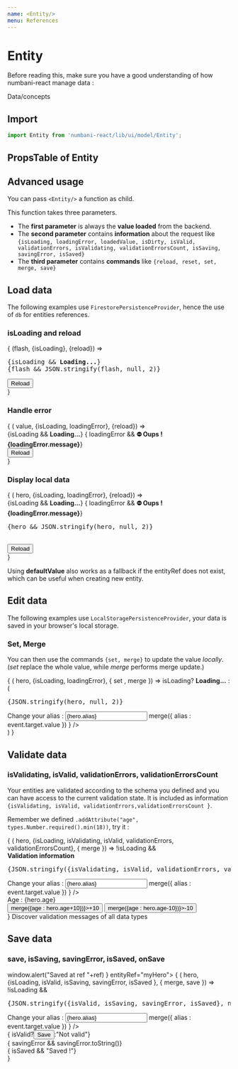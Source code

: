```yaml
---
name: <Entity/>
menu: References
---
```




# Entity

Before reading this, make sure you have a good understanding of how numbani-react manage data : 
<Link to="docs-data-concepts">Data/concepts</Link>

## Import

```javascript
import Entity from 'numbani-react/lib/ui/model/Entity';
```

## PropsTable of Entity

<PropsTable of={Entity} />

## Advanced usage

You can pass `<Entity/>` a function as child.

This function takes three parameters.

- The **first parameter** is always the **value loaded** from the backend.
- The **second parameter** contains **information** about the request like 
`{isLoading, loadingError, loadedValue, isDirty, isValid, validationErrors, isValidating, validationErrorsCount, isSaving, savingError, isSaved}`
- The **third parameter** contains **commands** like `{reload, reset, set, merge, save}`

## Load data

The following examples use `FirestorePersistenceProvider`, hence the use of `db` for entities references.

### isLoading and reload

<Playground>
<Entity repo={heroesRepo} entityRef={db.collection("heroes").doc("flash")}>
{
(flash, {isLoading}, {reload}) =>
<div>
<pre>
{isLoading && <b>Loading...</b>}
{flash && JSON.stringify(flash, null, 2)}
</pre>
<button onClick={reload}>Reload</button>
</div>
}
</Entity>
</Playground>

### Handle error

<Playground>
<Entity repo={heroesRepo} entityRef={db.collection("heroes").doc("dontExist")}>
{
( value, {isLoading, loadingError}, {reload}) =>
<div>
{isLoading && <b>Loading...</b>}
{ loadingError && <b>⛔️ Oups ! {loadingError.message}</b>}
<br/>
<button onClick={reload}>Reload</button>
</div>
}
</Entity>
</Playground>

### Display local data

<Playground>
<Entity repo={heroesRepo} 
defaultValue={{"alias": "React man",
  "colors": [],
  "name": "Youare waitforit Awesome",
  "powers": [
    "React prodigy", "JS proficiency"
  ]}}>
{
( hero, {isLoading, loadingError}, {reload}) =>
<div>
{isLoading && <b>Loading...</b>}
{ loadingError && <b>⛔️ Oups ! {loadingError.message}</b>}
<pre>
{hero && JSON.stringify(hero, null, 2)}
</pre>
<br/>
<button onClick={reload}>Reload</button>
</div>
}
</Entity>
</Playground>

Using **defaultValue** also works as a fallback if the entityRef does not exist, which can be useful when creating new entity.

## Edit data

The following examples use `LocalStoragePersistenceProvider`, your data is saved in your browser's local storage.


### Set, Merge

You can then use the commands `{set, merge}` to update the value *locally*.
(*set* replace the whole value, while *merge* performs merge update.)


<Playground>
<Entity repo={localHeroesRepo} 
defaultValue={{}}>
{
( hero, {isLoading, loadingError}, { set , merge }) =>
isLoading? <b>Loading...</b> : (<div>
<pre>
{JSON.stringify(hero, null, 2)}
</pre>
<label>Change your alias : </label>
<input value={hero.alias} onChange={ event => merge({ alias : event.target.value }) } />
</div>
)
}
</Entity>
</Playground>

## Validate data

### isValidating, isValid, validationErrors, validationErrorsCount

Your entities are validated according to the schema you defined and you can have access to the current validation state.
It is included as information `{isValidating, isValid, validationErrors,validationErrorsCount }`.

Remember we defined `.addAttribute("age", types.Number.required().min(18))`, try it :

<Playground>
<Entity repo={localHeroesRepo}
defaultValue={{ alias : "" , age : 0 }}>
{
( hero, {isLoading, isValidating, isValid, validationErrors, validationErrorsCount}, { merge }) =>
!isLoading && <div>
<b>Validation information</b>
<pre>
{JSON.stringify({isValidating, isValid, validationErrors, validationErrorsCount}, null, 2)}
</pre>
<label>Change your alias : </label>
<input value={hero.alias} onChange={ event => merge({ alias : event.target.value }) } />
<br/>
Age : {hero.age}
<br/>
<button onClick={()=>merge({age : hero.age+10})}>+10</button>
<button onClick={()=>merge({age : hero.age-10})}>-10</button>
</div>
}
</Entity>
</Playground>


<Link to="/docs-data-types">Discover validation messages of all data types</Link>

## Save data

### save, isSaving, savingError, isSaved, onSave

<Playground>
<Entity repo={localHeroesRepo}
defaultValue={{ alias : "" }}
onSave={(ref) => window.alert("Saved at ref "+ref) }
entityRef="myHero">
{
( hero, {isLoading, isValid, isSaving, savingError, isSaved }, { merge, save }) =>
!isLoading && <div>
<pre>
{JSON.stringify({isValid, isSaving, savingError, isSaved}, null, 2)}
</pre>
<label>Change your alias : </label>
<input value={hero.alias} onChange={ event => merge({ alias : event.target.value }) } />
<br/>
{ isValid?<button onClick={save}>Save</button>:"Not valid"}
<br/>
{ savingError && savingError.toString()}
<br/>
{ isSaved && "Saved !"}
</div>
}
</Entity>
</Playground>